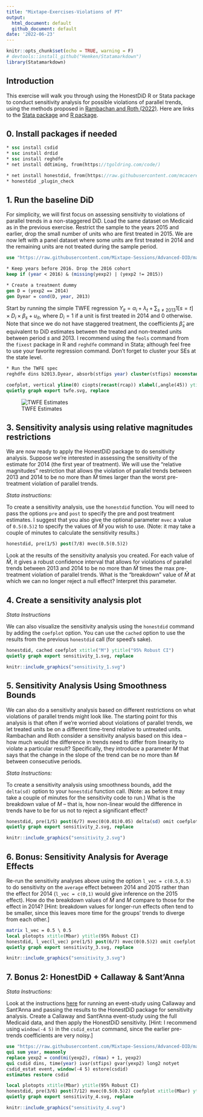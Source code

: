 ```yaml
---
title: "Mixtape-Exercises-Violations of PT"
output: 
  html_document: default
  github_document: default
date: '2022-06-23'
---
```


```r
knitr::opts_chunk$set(echo = TRUE, warning = F)
# devtools::install_github("Hemken/Statamarkdown")
library(Statamarkdown)
```

## Introduction


This exercise will walk you through using the HonestDiD R or Stata package to conduct sensitivity analysis for possible violations of parallel trends, using the methods proposed in [Rambachan and Roth (2022)](https://jonathandroth.github.io/assets/files/HonestParallelTrends_Main.pdf). Here are links to the [Stata package](https://github.com/mcaceresb/stata-honestdid) and [R package](https://github.com/asheshrambachan/HonestDiD).

## 0. Install packages if needed 

```stata
* ssc install csdid
* ssc install drdid
* ssc install reghdfe
* net install ddtiming, from(https://tgoldring.com/code/)

* net install honestdid, from(https://raw.githubusercontent.com/mcaceresb/stata-honestdid/main) replace
* honestdid _plugin_check
```

## 1. Run the baseline DiD

For simplicity, we will first focus on assessing sensitivity to violations of parallel trends in a non-staggered DiD. Load the same dataset on Medicaid as in the previous exercise. Restrict the sample to the years 2015 and earlier, drop the small number of units who are first treated in 2015. We are now left with a panel dataset where some units are first treated in 2014 and the remaining units are not treated during the sample period.

```stata
use "https://raw.githubusercontent.com/Mixtape-Sessions/Advanced-DID/main/Exercises/Data/ehec_data.dta", clear

* Keep years before 2016. Drop the 2016 cohort
keep if (year < 2016) & (missing(yexp2) | (yexp2 != 2015))

* Create a treatment dummy
gen D = (yexp2 == 2014)
gen Dyear = cond(D, year, 2013)

```

Start by running the simple TWFE regression $Y_{it} = \alpha_i + \lambda_t + \sum_{s \neq 2013} 1[s=t] \times D_i \times \beta_s + u_{it} ,$ where $D_i =1$ if a unit is first treated in 2014 and 0 otherwise. Note that since we do not have staggered treatment, the coefficients $\hat{\beta}_s$ are equivalent to DiD estimates between the treated and non-treated units between period $s$ and 2013. I recommend using the `feols` command from the `fixest` package in R and `reghdfe` command in Stata; although feel free to use your favorite regression command. Don't forget to cluster your SEs at the state level. 

```stata
* Run the TWFE spec
reghdfe dins b2013.Dyear, absorb(stfips year) cluster(stfips) noconstant

coefplot, vertical yline(0) ciopts(recast(rcap)) xlabel(,angle(45)) ytitle("Estimate and 95% Conf. Int.") title("Effect on dins")
quietly graph export twfe.svg, replace
```

![TWFE Estimates](twfe.svg)


## 3. Sensitivity analysis using relative magnitudes restrictions

We are now ready to apply the HonestDiD package to do sensitivity analysis. Suppose we're interested in assessing the sensitivity of the estimate for 2014 (the first year of treatment). We will use the "relative magnitudes" restriction that allows the violation of parallel trends between 2013 and 2014 to be no more than $\bar{M}$ times larger than the worst pre-treatment violation of parallel trends. 

*Stata instructions:*

To create a sensitivity analysis, use the `honestdid` function. You will need to pass the options `pre` and `post` to specify the pre and post treatment estimates. I suggest that you also give the optional parameter `mvec` a value of `0.5(0.5)2` to specify the values of $\bar{M}$ you wish to use. (Note: it may take a couple of minutes to calculate the sensitivity results.)

```stata
honestdid, pre(1/5) post(7/8) mvec(0.5(0.5)2)
```

Look at the results of the sensitivity analysis you created. For each value of $\bar{M}$, it gives a robust confidence interval that allows for violations of parallel trends between 2013 and 2014 to be no more than $\bar{M}$ times the max pre-treatment violation of parallel trends. What is the "breakdown" value of $\bar{M}$ at which we can no longer reject a null effect? Interpret this parameter. 

## 4. Create a sensitivity analysis plot

*Stata Instructions* 

We can also visualize the sensitivity analysis using the `honestdid` command by adding the `coefplot` option. You can use the `cached` option to use the results from the previous `honestdid` call (for speed's sake). 

```stata
honestdid, cached coefplot xtitle("M") ytitle("95% Robust CI")
quietly graph export sensitivity_1.svg, replace
```

```r
knitr::include_graphics("sensitivity_1.svg")
```

## 5. Sensitivity Analysis Using Smoothness Bounds

We can also do a sensitivity analysis based on different restrictions on what violations of parallel trends might look like. The starting point for this analysis is that often if we're worried about violations of parallel trends, we let treated units be on a different time-trend relative to untreated units. Rambachan and Roth consider a sensitivity analysis based on this idea -- how much would the difference in trends need to differ from linearity to violate a particular result? Specifically, they introduce a parameter $M$ that says that the change in the slope of the trend can be no more than $M$ between consecutive periods. 

*Stata Instructions:*

To create a sensitivity analysis using smoothness bounds, add the `delta(sd)` option to your `honestdid` function call. (Note: as before it may take a couple of minutes for the sensitivity code to run.) What is the breakdown value of $M$ -- that is, how non-linear would the difference in trends have to be for us not to reject a significant effect? 

```stata
honestdid, pre(1/5) post(6/7) mvec(0(0.01)0.05) delta(sd) omit coefplot xtitle("M") ytitle("95% Robust CI")
quietly graph export sensitivity_2.svg, replace
```

```r
knitr::include_graphics("sensitivity_2.svg")
```

## 6. Bonus: Sensitivity Analysis for Average Effects

Re-run the sensitivity analyses above using the option `l_vec = c(0.5,0.5)` to do sensitivity on the `average` effect between 2014 and 2015 rather than the effect for 2014 (`l_vec = c(0,1)` would give inference on the 2015 effect). How do the breakdown values of $\bar{M}$ and $M$ compare to those for the effect in 2014? [Hint: breakdown values for longer-run effects often tend to be smaller, since this leaves more time for the groups' trends to diverge from each other.] 

```stata
matrix l_vec = 0.5 \ 0.5
local plotopts xtitle(Mbar) ytitle(95% Robust CI)
honestdid, l_vec(l_vec) pre(1/5) post(6/7) mvec(0(0.5)2) omit coefplot xtitle("M") ytitle("95% Robust CI")
quietly graph export sensitivity_3.svg, replace
```

```r
knitr::include_graphics("sensitivity_3.svg")
```


## 7. Bonus 2: HonestDiD + Callaway & Sant'Anna

*Stata Instructions:*

Look at the instructions [here](https://github.com/mcaceresb/stata-honestdid) for running an event-study using Callaway and Sant'Anna and passing the results to the HonestDiD package for sensitivity analysis. Create a Callaway and Sant'Anna event-study using the full Medicaid data, and then apply the HonestDiD sensitivity. [Hint: I recommend using `window(-4 5)` in the `csdid_estat` command, since the earlier pre-trends coefficients are very noisy.]


```stata
use "https://raw.githubusercontent.com/Mixtape-Sessions/Advanced-DID/main/Exercises/Data/ehec_data.dta", clear
qui sum year, meanonly
replace yexp2 = cond(mi(yexp2), r(max) + 1, yexp2)
qui csdid dins, time(year) ivar(stfips) gvar(yexp2) long2 notyet
csdid_estat event, window(-4 5) estore(csdid)
estimates restore csdid

local plotopts xtitle(Mbar) ytitle(95% Robust CI)
honestdid, pre(3/6) post(7/12) mvec(0.5(0.5)2) coefplot xtitle(Mbar) ytitle(95% Robust CI)
quietly graph export sensitivity_4.svg, replace
```

```r
knitr::include_graphics("sensitivity_4.svg")
```
